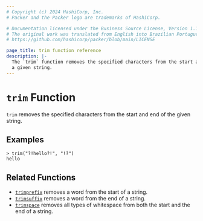 ```yaml
---
# Copyright (c) 2024 HashiCorp, Inc.
# Packer and the Packer logo are trademarks of HashiCorp.

# Documentation licensed under the Business Source License, Version 1.1.
# The original work was translated from English into Brazilian Portuguese.
# https://github.com/hashicorp/packer/blob/main/LICENSE

page_title: trim function reference
description: |-
  The `trim` function removes the specified characters from the start and end of
  a given string.
---
```


# `trim` Function

`trim` removes the specified characters from the start and end of the given
string.

## Examples

```shell-session
> trim("?!hello?!", "!?")
hello
```

## Related Functions

- [`trimprefix`](/packer/docs/templates/hcl_templates/functions/string/trimprefix) removes a word from the start of a string.
- [`trimsuffix`](/packer/docs/templates/hcl_templates/functions/string/trimsuffix) removes a word from the end of a string.
- [`trimspace`](/packer/docs/templates/hcl_templates/functions/string/trimspace) removes all types of whitespace from
  both the start and the end of a string.

